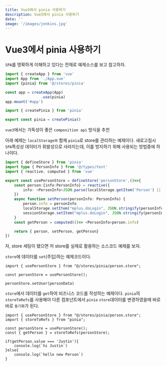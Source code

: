 ```yaml
---
title: Vue3에서 pinia 사용하기
description: Vue3에서 pinia 사용하기
date: ''
image: '/images/jenkins.jpg'
---
```


# Vue3에서 pinia 사용하기
`SPA`를 명확하게 이해하고 있다는 전제로 예제소스를 보고 참고하자.

```javascript:main.ts
import { createApp } from 'vue'
import App from './App.vue'
import {pinia} from '@/stores/pinia'

const app = createApp(App)
                .use(pinia)
app.mount('#app')
```

```javascript:stores/pinia/index.ts
import { createPinia } from 'pinia'

export const pinia = createPinia()
```

`vue3`에서는 가독성이 좋은 `composition api` 방식을 추천

아래 예제는 `localStorage와` 함께 `pinia`로 store를 관리하는 예제이다.
새로고침시 `SPA`특성상 데이터가 휘발성으로 사라지는데, 이를 방지하기 위해 사용되는 방법중에 하나이다.

```javascript:stores/pinia/person.store.ts
import { defineStore } from 'pinia'
import type { PersonInfo } from '@/types/test'
import { reactive, computed } from 'vue'

export const usePersonStore = defineStore('personStore',()=>{
    const person:{info:PersonInfo} = reactive({
        info: <PersonInfo>JSON.parse(localStorage.getItem('Person') || '{}'),
    })
    async function setPerson(personInfo: PersonInfo) {
        person.info = personInfo
        localStorage.setItem("mplus.doLogin", JSON.stringify(personInfo))
        sessionStorage.setItem("mplus.doLogin", JSON.stringify(personInfo))
    }
    const getPerson = computed(()=> <PersonInfo>person.info)

    return { person, setPerson, getPerson}
})
```

자, store 세팅이 됐으면 저 store를 실제로 활용하는 소스코드 예제를 보자.

`store`에 데이터를 `set`(주입)하는 예제코드이다.
```javascript:example1.vue
import { usePersonStore } from "@/stores/pinia/person.store";

const personStore = usePersonStore();

personStore.setUser(personData) 

```

`store`에서 데이터를 `get`하여 비즈니스 코드를 작성하는 예제이다. 
`pinia`의 `storeToRefs`를 사용해야 다른 컴포넌트에서 `pinia` `store`데이터를 변경하였을때 바로바로 `동기화`가 된다.
```javascript:example2.vue
import { usePersonStore } from "@/stores/pinia/person.store";
import { storeToRefs } from "pinia";

const personStore = usePersonStore();
const { getPerson } = storeToRefs(personStore);

if(getPerson.value === 'Justin'){
    console.log(`hi Justin`)
}else{
    console.log(`hello new Person`)
}

```
